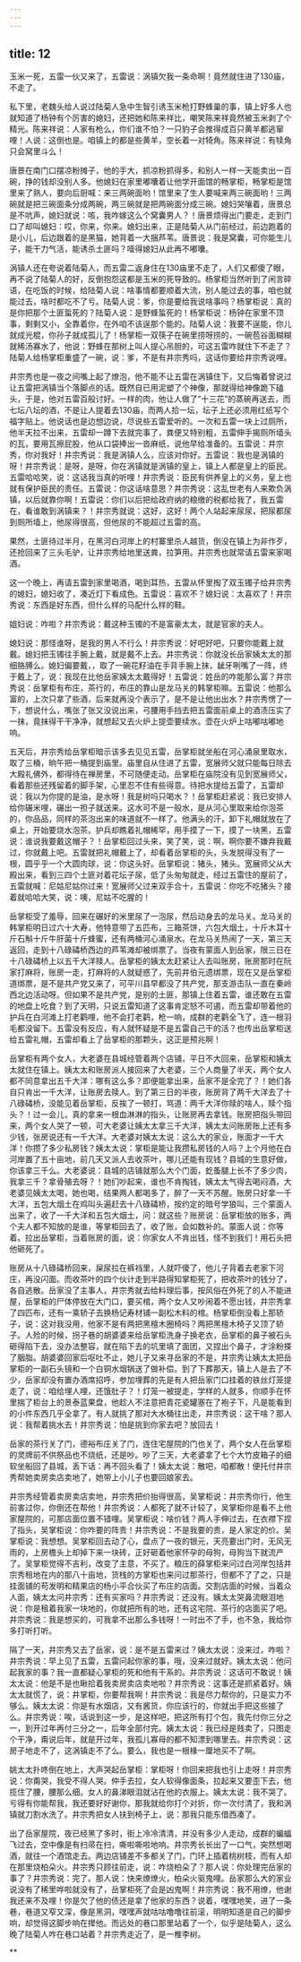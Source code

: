 ```yaml
---
---
---
```

title: 12
---



玉米一死，五雷一伙又来了，五雷说：涡镇欠我一条命啊！竟然就住进了130庙，不走了。

私下里，老魏头给人说过陆菊人急中生智引诱玉米枪打野蜂巢的事，镇上好多人也就知道了杨钟有个厉害的媳妇，还把她和陈来祥比，嘲笑陈来祥竟然被玉米剥了个精光。陈来祥说：人家有枪么，你们谁不怕？一只豹子会推得成百只黄羊都逃窜哩！人说：这倒也是。咱镇上的都是些黄羊，空长着一对犄角。陈来祥说：有犊角只会窝里斗么！

唐景在南门口摆凉粉摊子，他的手大，抓凉粉抓得多，和别人一样一天能卖出一百碗，挣的钱却没别人多。他媳妇在家里嘟囔着让他学开面馆的畅掌柜，畅掌柜是馆里来了熟人，要向后厨喊：来三两碗面哟！馆里来了生人要喊来两三碗面哟！三两碗就是把三碗面条分成两碗，两三碗就是把两碗面分成三碗。媳妇哭嚷着，唐景总是不吭声，媳妇就说：咳，我咋嫁这么个窝囊男人？！唐景烦得出门要走，走到门口了却叫媳妇：哎，你来，你来。媳妇出来，正是陆菊人从门前经过，前边跑着的是小儿，后边跟着的是黑猫，她背着一大捆芦苇。唐景说：我是窝囊，可你能生儿子，能干力气活，能诱杀土匪吗？噎得媳妇从此再不嘟囔。

涡镇人还在夸说着陆菊人，而五雷二返身住在130庙里不走了，人们又都傻了眼，再不说了陆菊人的好，反倒抱怨这都是玉米的死导致的。杨掌柜当然听到了闲言碎语，在吃饭的时候，给陆菊人说：啥事情都要顺着大流，别人能过去的事，咱也就能过去，啥时都吃不了亏。陆菊人说：爹，你是要给我说啥事吗？杨掌柜说：真的是你把那个土匪蜇死的？陆菊人说：是野蜂蜇死的！杨掌柜说：杨钟在家里不顶事，剩剩又小，全靠着你，在外咱不该逞那个能的。陆菊人说：我要不逞能，你儿就成光棍，你孙子就成孤儿了！杨掌柜一双筷子在碗里捞呀捞的，一碗苞谷面糊糊就稀汤寡水了，他说：野蜂在那树上叫人提心吊胆的，可这五雷咋就住下不走了？陆菊人给杨掌柜重盛了一碗，说：爹，不是有井宗秀吗，这话你要给井宗秀说哩。

井宗秀也是一夜之间嘴上起了燎泡，他不能不让五雷在涡镇住下，又后悔着曾说过让五雷把涡镇当个落脚点的话。既然自已用泥塑了个神像，那就得给神像跪下磕头，于是，他对五雷百般讨好。一样的肉，他让人做了“十三花”的蒸碗再送去，而七坛八坛的酒，不是让人提着去130庙，而两人拾一坛，坛子上还必须用红纸写个福字贴上。他说话也是边想边说，尽说些五雷爱听的。一次和五雷一块上过厕所，他半天拉不出来，五雷却一蹲下去就完事了，粪便又特别粗，五雷伸手揭厕所墙头的瓦，要用瓦擦屁股，他从口袋捧出一沓麻纸，说他早给准备的。五雷说：井宗秀，你对我好！井宗秀说：我是涡镇人么，应该对你好。五雷说：我也是涡镇的呀！井宗秀说：是呀，是呀，你在涡镇就是涡镇的皇上，镇上人都是皇上的臣民。五雷哈哈笑，说：这话我当真的听哩！井宗秀说：臣民有供养皇上的义务，皇上也就有保护臣民的责任。五雷说：你这话啥意思？井宗秀说：这乱世老有人来欺负涡镇，以后就靠你啊！五雷说：你们以后把给政府纳的粮缴的税都给我了，我五雷在，看谁敢到涡镇来？！井宗秀就说：这好，这好！两个人站起来尿尿，把尿都尿到厕所墙上，他尿得很高，但他尿的不能超过五雷的高。

果然，土匪待过半月，在黑河白河岸上的村寨里杀人越货，倒没在镇上为非作歹，还抢回来了三头毛驴，让井宗秀给地里送粪，拉笋用。井宗秀也就常请五雷来家喝酒。

这一个晚上，再请五雷到家里喝酒，喝到耳热，五雷从怀里掏了双玉镯子给井宗秀的媳妇，媳妇收了，凑近灯下看成色。五雷说：喜欢不？媳妇说：太喜欢了！井宗秀说：东西是好东西，但什么样的马配什么样的鞋。

姐妇说：咋啦？井宗秀说：戴这种玉镯的不是富豪太太，就是官家的夫人。

媳妇说：那怪谁呀，是我的男人不行么！井宗秀说：好吧好吧，只要你能戴上就戴。媳妇把玉镯往手腕上戴，就是戴不上去。井宗秀说：你就没长岳家姨太太的那细胳膊么。媳妇偏要戴，，取了一碗花籽油在手背手腕上抹，龇牙咧嘴了一阵，终于戴上了，说：我现在比他岳家姨太太戴得好！五雷说：姓岳的咋能那么富？井宗秀说：岳掌柜有布庄，茶行的，布庄的靠山是龙马关的韩掌柜嘛。五雷说：他那么富的，上次只拿了些酒，后来就再没个表示了，是不是让他出出水？井宗秀愣了一下，想说什么，嘴张了张又没说出来，弓腰用手挡去把五雷面前桌上的酒渍压实了一抹，竟抹得干干净净，就想起又去火炉上提壶要续水。壶在火炉上咕嘟咕嘟地响。

五天后，井宗秀给岳掌柜暗示该多去见见五雷，岳掌柜就坐船在河心涌泉里取水，取了三桶，晌午把一桶提到庙里。庙里自从住进了五雷，宽展师父就只能每日除去大殿礼佛外，都得待在禅房里，不可随便走动。岳掌柜在庙院没有见到宽展师父，看着那些还残留着的脚手架，心里忍不住有些得意。待把水提给五雷了，五雷却说：我以为你提的是油，是水呀！我是树吗只喝水？！岳掌柜赶紧说：我已安排人给你碾米哩，碾出一担子就送来。这水可不是一般水，是从河心里取来给你泡茶的，你品品，同样的茶泡出来的味道就不一样了。他满头的汗，卸下礼帽就放在了桌上，开始要烧水泡茶。护兵却瞧着礼帽稀罕，用手摸了一下，摸了一块黑，五雷说：谁说我要戴这帽子？！岳掌柜回过头来，笑了笑，说：啊，啊你要不嫌弃我戴过，你就戴上吧。五雷就把礼帽戴上了，却看着岳掌柜的头，头发脱得没有了一根，圆乎乎一个大圆肉球，说：你这头好。岳掌柜说：猪头，猪头。宽展师父从大殿出来，看到三四个土匪对着花坛子尿，低了头匆匆就走，经过五雷住的屋前了，五雷就喊：尼姑尼姑你过来！宽展师父过来双手合十，五雷说：你吃不吃猪头？接着就哈哈大笑，说：噢，尼姑不吃腥的！

岳掌柜受了羞辱，回来在碾好的米里尿了一泡尿，然后动身去的龙马关。龙马关的韩掌柜明日过六十大寿，他特意带了五匹布，三箱茶饼，六包大烟土，十斤木耳十斤石斛十斤牛肝菌十斤蜂蜜，还有两桶河心涌泉水。在龙马关热闹了一天，第三天返回，走到十八碌碡桥西边的芦苇滩却被绑票了。当夜有蒙面人到岳家，限三日在十八碌碡桥上以五千大洋赎人。岳掌柜的姨太太赶紧让人去叫账房，账房那时在阮家打麻将，账房一走，打麻将的人就疑惑了，先前井伯元遗绑票，现在又是岳掌柜道绑票，是不是共产党又来了，可平川县早都没了共产党，那支游击队一直在秦岭西北边活动呀。但如果不是共产党，是别的土匪，那镇上住着五雷，谁还敢在五雷的地盘上吃食？到了天明，只说五雷知道了这事肯定怒不可遏，而五雷却带着他的护兵在白河滩上打老鹳哩，他不会打老鹳，枪一响，成群的老鹳全飞了，连一根羽毛都没留下。五雷没有反应，有人就怀疑是不是五雷自己干的活？也传出岳掌柜送给五雷礼帽，五雷却看上了岳掌柜的那颗头，这正是预兆啊！

岳掌柜有两个女人，大老婆在县城经管着两个店铺，平日不大回来，岳掌柜和姨太太就住在镇上。姨太太和账房派人接回来了大老婆，三个人商量了半天，两个女人都不同意拿出五千大洋：哪有这么多？即便能拿出来，岳家不是全完了？！她们各自只肯出一千大洋，让账房去赎人。到了第三日的半夜，账房背了两千大洋去了十八碌碡桥，没能见着岳掌柜，反挨了一顿打，骂道：两千大洋你赎的啥人，赎个指头？！过一会儿，真的拿来一根血淋淋的指头，让账房再去拿钱。账房把指头带回来，两个女人哭了一顿，可大老婆让姨太太拿三千大洋，姨太太问账房账上还有多少钱，张房说还有一千大洋。大老婆对姨太太说：这么大的家业，账面才一千大洋！你攒了多少私房钱？姨太太说：掌柜是能让我攒私房钱的人吗？上个月他在白河岸置了五十亩地，前几天又派人去收茶叶，哪儿还能有现钱？县城的生意好做，你该拿三千么。大老婆说：县城的店铺就那么大个门面，虼蚤腿上长不了多少肉，我拿三千？拿骨殖去呀？！她们吵起来，谁也不肯掏钱，姨太太气得去喝闷酒，大老婆见姨太太喝，她也喝，结果两人都喝多了，醉了一天不苏醒。账房只好拿一千大洋，五包大烟土在鸡叫头遍赶去十八碌碡桥，按约定的暗号学狼叫，三个蒙面人出来了，收了一千大洋和五包大烟土，问：就这些？账房说：岳掌柜放的账多，两个夫人都不知放的是谁，等掌柜回去了，收了账，会如数补的。蒙面人说：你等着。拉出岳掌柜，当着账房的面，说：你家女人不肯出钱，怪不到我们！用石头把他砸死了。

账房从十八碌碡桥回来，屎尿拉在裤裆里，人就吓傻了，他儿子背着去老家下河庄，再没闪面。而收茶叶的四个伙计走到半路得知掌柜死了，把收茶叶的钱分了，各自逃散。岳家没了主事人，井宗秀就去给料理后事，按风俗在外死了的人不能进屋，岳掌柜的尸体停放在大门口，要买棺，两个女人又吵闹着不愿出钱，井宗秀拿了四匹布，还有一乘轿子去换杨记寿材铺一副松木料的棺。杨掌柜倒没看上那轿子，说：这对我没用，他家不是有两把黑檀木圈椅吗？两把黑檀木椅子又顶了轿子。人殓的时候，拐子巷的胡婆婆来给岳掌柜洗身子换老衣，岳掌柜的鼻子被石头砸得陷下去，没办法整容，就在陷下去的坑里填了面团，又捏出个鼻子，才涂粉搽了胭脂。胡婆婆回家后呕吐不止，她儿子又来寻岳家的不是，井宗秀让姨太太把岳掌柜的一副石头镜和一个白铜水烟锅送了做补偿。到了下葬那天，镇上人是去了不少，岳家却没有置办酒席招呼，参加埋葬的先是有人把岳家门口挂着的铁丝灯笼提走了，说：咱给埋人哩，还饿肚子？！灯笼一被提走，学样的人就多，你顺手在怀里揣了柜台上的景泰蓝果盘，他趁人不注意把青花瓷罐塞在了袍子下，凡是能看到的小件东西几乎全拿了。有人就挑了那对大水桶往出走，井宗秀说：这干啥？那人说：我帮着挑水去！井宗秀说：怕是挑到你家去吧？放回去！

岳家的茶行关了门，德裕布庄关了门，连住宅屋院的门也关了，两个女人在岳掌柜的灵牌前不供祭品也不烧纸，还是吵。吵了三天，大老婆拿了七个大竹皮箱子的细软坐船回了县城，丢下话：再不回头看了！姨太太说：散吧，咱都散！便托付井宗秀帮她卖房卖店卖地了，她带上小儿子也要回娘家去。

井宗秀经管着卖房卖店卖地，井宗秀把价抬得很高，吴掌柜说：井宗秀你行，他生前害过你，你倒还在帮他！井宗秀说：人都死了就不计较了，吴掌柜你是看不上他家屋院的，可那店面位置不错哩。吴掌柜说：啥价钱？两人手伸过去，在衣襟下捏了指头，吴掌柜说：你咋要的阵贵！井宗秀说：不是我要的贵，是人家定的价。吴掌柜说：我想想。吴掌柜回去动了心，盘点了一夜的银元，天亮要出门时，无风无雨的，上房檐头上却掉下来一块砖，正好砸着他家怀孕的母狗，母狗当下就流产了。吴掌柜觉得不吉利，改变了主意，不买了。粮庄的薛掌柜来问过白河岸包括井宗秀租地在内的那八十亩地，货栈的方掌柜也来问过那茶行，但都不了了之，只是挂面铺的苟发明和精果店的杨小平合伙买了布庄的店面。交割店面的时候，当着众人面，姨太太问井宗秀：还有买家吗？井宗秀说：还没有。姨太太哭鼻流眼泪地说：你是租着我家一块地的，你就把所有的地，还有这宅院、茶行的店面买了吧。井宗秀说：我是想买的，可我拿不出那么多钱呀！一时出不了手，也不急，我给你多打听打听。

隔了一天，井宗秀又去了岳家，说：是不是五雷来过？姨太太说：没来过，咋啦？井宗秀说：早上见了五雷，五雷问起你家的事，哦，没来过就好。姨太太说：他问起我家的事？我一直都疑心掌柜的死和他有干系的。井宗秀说：这话可不敢说！姨太太说：他是不是也瞅拾着我卖房卖店卖地啦？井宗秀说：这事还是抓紧着好。姨太太就慌了，说：井掌柜，你要帮我啊！井宗秀说：我是尽力帮你的，只是实力不够么。姨太太说：你是有水烟店，又有酱货，你应该行的，你就出手把这些接了么。井宗秀说：唉，话说到这一步，是这样吧，把这所有打个包，我先付你三分之一，到开过年再付三分之一，后年全部付完。姨太太说：我已经是贱卖了，只图走个干净，甭说后年，就是开过年，我孤儿寡母的都不知漂到哪里去。井宗秀说：这房子地走不了，这涡镇走不了么。要么，我也是一根椽一厘地买不了啊。

姚太太扑咚倒在地上，大声哭起岳掌柜：掌柜呀！你回来把我也引上走呀！井宗秀说：你甭哭，我受不得人哭。仲手去拉，女人软得像面条，拉起来又要歪下去，他揽住了腰，腰那么细。女人的鼻涕眼泪就沾在他的衣服上。姨太太说：我不哭了。亏得有你能帮我，我还要好好谢你，那我就给你打个对折，你一次付清了，我和涡镇就刀割水洗了。井宗秀把女人扶到椅子上，说：那我只能东借西凑了。

出了岳家屋院，夜已经黑了多时，街上冷冷清清，并没有多少人走动，成群的蝙蝠飞过去，空中像是有扫帚在扫，嘶啦嘶啦地响。井宗秀长长出了一口气，突然想喝酒，就往一个酒馆走去。两边店铺差不多都关了门，门环上插着桃树枝，而有人却在那里烧柏朵火。井宗秀只顾往前走，说：咋烧柏朵了？那人说：你处理完岳家的事了？井宗秀说：完了。那人说：快来燎燎火，柏朵火驱鬼哩。岳家那么大的家业说没有了稀里哗啦就没有了，岳掌柜死了会是凶鬼啊！井宗秀说：我不用燎，他谢我还来不及哩！你是欠了他的债还是拿了他家的东西？说着，嘿嘿地笑，进了一条巷，巷道又窄又深，像是黑洞，嘿嘿声就咕咕噜噜往前滚，明明知道是自己的脚步响，却觉得这脚步响在撵他。而远处的巷口那里站着了一个，似乎是陆菊人，这么晚了陆菊人咋在巷口站着？井宗秀走近了，是一椎李树。

**